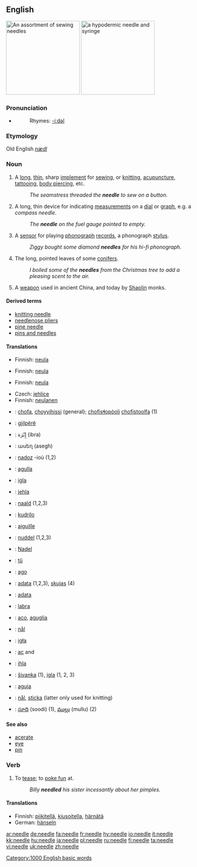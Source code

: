 {{wikipedia}}
==English==
[[Image:Needles_%28for_sewing%29.jpg|thumb|right|200px|An assortment of sewing needles]]
[[Image:Syringe_with_needle_and_needle_cap.jpeg|thumb|right|200px|a hypodermic needle and syringe]]
===Pronunciation===
*{{audio|en-us-needle.ogg|Audio (US)}}
*:Rhymes: [[Rhymes:English:-iːdəl|-iːdəl]]
===Etymology===
Old English ''[[nædl]]''

===Noun===
{{en-noun}}
# A [[long]], [[thin]], sharp [[implement]] for [[sew]]ing, or [[knit]]ting, [[acupuncture]], [[tattoo]]ing, [[body piercing]], etc.
#:''The seamstress threaded the '''needle''' to sew on a button.''
# A long, thin device for indicating [[measurement]]s on a [[dial]] or [[graph]], e.g. a ''compass needle''.
#:''The '''needle''' on the fuel gauge pointed to empty.''
# A [[sensor]] for playing [[phonograph]] [[record]]s, a phonograph [[stylus]].
#:''Ziggy bought some diamond '''needles''' for his hi-fi phonograph.''
# The long, pointed leaves of some [[conifers]].
#:''I boiled some of the '''needles''' from the Christmas tree to add a pleasing scent to the air.''
# A [[weapon]] used in ancient China, and today by [[Shaolin]] monks.

====Derived terms====
*[[knitting needle]]
*[[needlenose pliers]]
*[[pine needle]]
*[[pins and needles]]


====Translations====
{{trans-top|implement for sewing etc.}}
*Finnish: [[neula]]
{{trans-mid}}
{{trans-bottom}}

{{trans-top|indicating device}}
*Finnish: [[neula]]
{{trans-mid}}
{{trans-bottom}}

{{trans-top|sensor phonograph stylus}}
*Finnish: [[neula]]
{{trans-mid}}
{{trans-bottom}}

{{trans-top|leaf of conifer}}
*Czech: [[jehlice]] {{f}}
*Finnish: [[neulanen]]
{{trans-mid}}
{{trans-bottom}}

{{trans-top|ancient Chinese weapon}}
{{trans-mid}}
{{trans-bottom}}

{{trans-top|translations to be checked}}
{{checktrans}}
*{{ttbc|Alabama}}: [[chofa]], [[choyyihissi]] (general); [[chofisɬopòoli]] [[chofistoolfa]] (1)
*{{ttbc|Albanian}}: [[gjilpërë]] {{f}}
*{{ttbc|Arabic }}: إِبْرَة (ibra)
*{{ttbc|Armenian }}: ասեղ (asegh)
*{{ttbc|Breton}}: [[nadoz]] {{f}} -ioù {{p}} (1,2)
*{{ttbc|Catalan}}: [[agulla]] {{f}}
*{{ttbc|Croatian}}: [[igla]] {{f}}
*{{ttbc|Czech}}: [[jehla]] {{f}}
*{{ttbc|Dutch}}: [[naald]] (1,2,3)
*{{ttbc|Esperanto}}: [[kudrilo]]
*{{ttbc|French}}: [[aiguille]] {{f}}
*{{ttbc|Frisian}}: [[nuddel]] (1,2,3)
*{{ttbc|German}}: [[Nadel]] {{f}}
{{trans-mid}}
*{{ttbc|Hungarian}}: [[tű]]
*{{ttbc|Italian}}: [[ago]] {{m}}
*{{ttbc|Latvian}}: [[adata]] {{f}} (1,2,3), [[skujas]] {{f}} {{p}} (4)
*{{ttbc|Lithuanian}}: [[adata]] {{f}}
*{{ttbc|Maltese}}: [[labra]]
*{{ttbc|Neapolitan}}: [[aco]], [[aguglia]]
*{{ttbc|Norwegian}}: [[nål]]
*{{ttbc|Polish}}: [[igła]] {{f}}
*{{ttbc|Romanian}}: [[ac]] {{f}} and {{m}}
*{{ttbc|Slovak}}: [[ihla]] {{f}}
*{{ttbc|Slovene}}: [[šivanka]] {{f}} (1), [[igla]] {{f}} (1, 2, 3)
*{{ttbc|Spanish}}: [[aguja]] {{f}}
*{{ttbc|Swedish}}: [[nål]], [[sticka]] (latter only used for knitting)
*{{ttbc|Telugu}}: [[సూది]] (soodi) (1), [[ముల్లు]] (mullu) (2)
{{trans-bottom}}

====See also====
*[[acerate]]
*[[eye]]
*[[pin]]

===Verb===
{{en-verb|needl|ing}}
#{{transitive}} To [[tease]]; to [[poke fun]] at.
#:''Billy '''needled''' his sister incessantly about her pimples.''

====Translations====
{{trans-top|to tease}}
*Finnish: [[piikitellä]], [[kiusoitella]], [[härnätä]]
*German: [[hänseln]]
{{trans-mid}}
{{trans-bottom}}

[[Category:1000 English basic words]]

[[ar:needle]]
[[de:needle]]
[[fa:needle]]
[[fr:needle]]
[[hy:needle]]
[[io:needle]]
[[it:needle]]
[[kk:needle]]
[[hu:needle]]
[[ja:needle]]
[[pl:needle]]
[[ru:needle]]
[[fi:needle]]
[[ta:needle]]
[[vi:needle]]
[[uk:needle]]
[[zh:needle]]